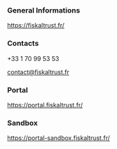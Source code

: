 ### General Informations
https://fiskaltrust.fr/
### Contacts
+33 1 70 99 53 53  

contact@fiskaltrust.fr  


### Portal
https://portal.fiskaltrust.fr/
### Sandbox
https://portal-sandbox.fiskaltrust.fr/
